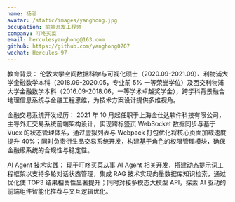 ```yaml
---
name: 杨泓
avatar: /static/images/yanghong.jpg
occupation: 前端开发工程师
company: 叮咚买菜
email: herculesyanghong@163.com
github: https://github.com/yanghong0707
wechat: Hercules-97-
---
```


教育背景：
伦敦大学空间数据科学与可视化硕士（2020.09-2021.09）、利物浦大学金融数学本科（2018.09-2020.05，专业前 5% 一等荣誉学位）及西交利物浦大学金融数学本科（2016.09-2018.06，一等学术卓越奖学金），跨学科背景融合地理信息系统与金融工程思维，为技术方案设计提供多维视角。

金融交易系统开发经历：
2021 年 10 月起任职于上海金仕达软件科技有限公司，主导外汇交易系统前端架构设计，实现跨标签页 WebSocket 数据同步与基于 Vuex 的状态管理体系，通过虚拟列表与 Webpack 打包优化将核心页面加载速度提升 40%；同时负责衍生品交易系统开发，构建基于角色的权限管理模块，确保金融级系统的合规性与稳定性。

AI Agent 技术实践：
现于叮咚买菜从事 AI Agent 相关开发，搭建动态提示词工程框架以支持多轮对话状态管理，集成 RAG 技术实现向量数据库知识检索，通过优化使 TOP3 结果相关性显著提升；同时对接多模态大模型 API，探索 AI 驱动的前端组件智能化推荐与交互逻辑优化。
